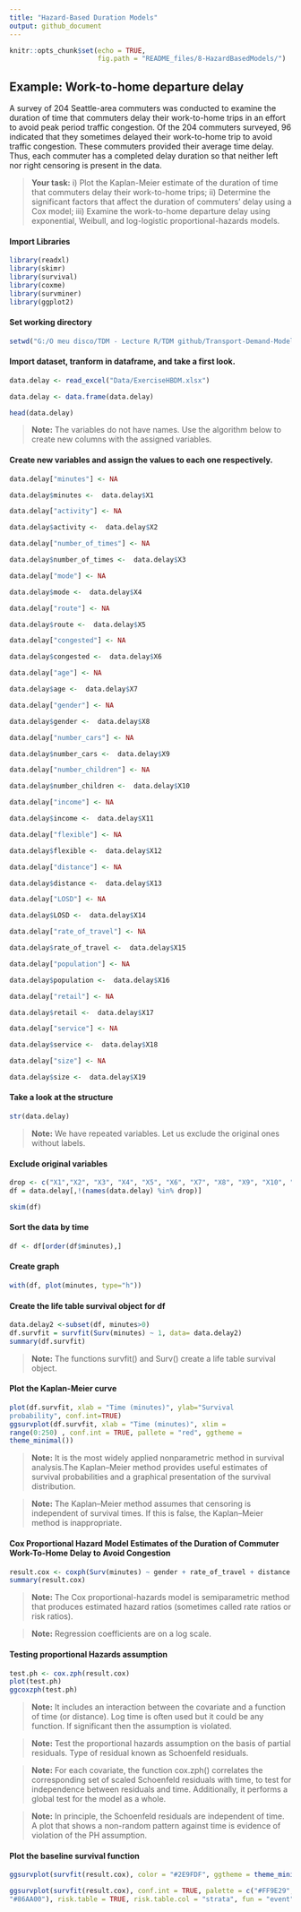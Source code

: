 ```yaml
---
title: "Hazard-Based Duration Models"
output: github_document
---
```


```r
knitr::opts_chunk$set(echo = TRUE,
                      fig.path = "README_files/8-HazardBasedModels/")
```

## Example: Work-to-home departure delay

A survey of 204 Seattle-area commuters was conducted to examine the duration of time that commuters delay their work-to-home trips in an effort to avoid peak period traffic congestion. Of the 204 commuters surveyed, 96 indicated that they sometimes delayed their work-to-home trip to avoid traffic congestion. These commuters provided their average time delay. Thus, each commuter has a completed delay duration so that neither left nor right censoring is present in the data.

> **Your task:** i) Plot the Kaplan-Meier estimate of the duration of time that commuters delay
their work-to-home trips; ii) Determine the significant factors that affect the duration of commuters’ delay
using a Cox model; iii) Examine the work-to-home departure delay using exponential, Weibull, and
log-logistic proportional-hazards models.

#### Import Libraries

```r
library(readxl)
library(skimr)
library(survival)
library(coxme)
library(survminer)
library(ggplot2)
```

#### Set working directory

```r
setwd("G:/O meu disco/TDM - Lecture R/TDM github/Transport-Demand-Modelling")
```

#### Import dataset, tranform in dataframe, and take a first look.

```r
data.delay <- read_excel("Data/ExerciseHBDM.xlsx")

data.delay <- data.frame(data.delay)

head(data.delay)
```

>**Note:** The variables do not have names. Use the algorithm below to create new columns with the assigned variables.

#### Create new variables and assign the values to each one respectively. 

```r
data.delay["minutes"] <- NA

data.delay$minutes <-  data.delay$X1

data.delay["activity"] <- NA

data.delay$activity <-  data.delay$X2

data.delay["number_of_times"] <- NA

data.delay$number_of_times <-  data.delay$X3

data.delay["mode"] <- NA

data.delay$mode <-  data.delay$X4

data.delay["route"] <- NA

data.delay$route <-  data.delay$X5

data.delay["congested"] <- NA

data.delay$congested <-  data.delay$X6

data.delay["age"] <- NA

data.delay$age <-  data.delay$X7

data.delay["gender"] <- NA

data.delay$gender <-  data.delay$X8

data.delay["number_cars"] <- NA

data.delay$number_cars <-  data.delay$X9

data.delay["number_children"] <- NA

data.delay$number_children <-  data.delay$X10

data.delay["income"] <- NA

data.delay$income <-  data.delay$X11

data.delay["flexible"] <- NA

data.delay$flexible <-  data.delay$X12

data.delay["distance"] <- NA

data.delay$distance <-  data.delay$X13

data.delay["LOSD"] <- NA

data.delay$LOSD <-  data.delay$X14

data.delay["rate_of_travel"] <- NA

data.delay$rate_of_travel <-  data.delay$X15

data.delay["population"] <- NA

data.delay$population <-  data.delay$X16

data.delay["retail"] <- NA

data.delay$retail <-  data.delay$X17

data.delay["service"] <- NA

data.delay$service <-  data.delay$X18

data.delay["size"] <- NA

data.delay$size <-  data.delay$X19    
```

#### Take a look at the structure
```r

str(data.delay)
```

>**Note:** We have repeated variables. Let us exclude the original ones without labels. 

#### Exclude original variables

```r
drop <- c("X1","X2", "X3", "X4", "X5", "X6", "X7", "X8", "X9", "X10", "X11", "X12", "X13", "X14", "X15", "X16", "X17", "X18", "X19")
df = data.delay[,!(names(data.delay) %in% drop)]
```

```r
skim(df)
```


#### Sort the data by time
```r
df <- df[order(df$minutes),]

```

#### Create graph
```r
with(df, plot(minutes, type="h"))
```

#### Create the life table survival object for df

```r
data.delay2 <-subset(df, minutes>0)
df.survfit = survfit(Surv(minutes) ~ 1, data= data.delay2)
summary(df.survfit)
```

>**Note:** The functions survfit() and Surv() create a life table survival object.

#### Plot the Kaplan-Meier curve

```r
plot(df.survfit, xlab = "Time (minutes)", ylab="Survival
probability", conf.int=TRUE)
ggsurvplot(df.survfit, xlab = "Time (minutes)", xlim =
range(0:250) , conf.int = TRUE, pallete = "red", ggtheme =
theme_minimal())
```

> **Note:** It is the most widely applied nonparametric method in survival analysis.The Kaplan–Meier method provides useful estimates of survival probabilities and a graphical presentation of the survival distribution.

> **Note:** The Kaplan–Meier method assumes that censoring is independent of survival times. If this is false, the Kaplan–Meier method is inappropriate.

#### Cox Proportional Hazard Model Estimates of the Duration of Commuter Work-To-Home Delay to Avoid Congestion

```r
result.cox <- coxph(Surv(minutes) ~ gender + rate_of_travel + distance + population, data= data.delay2)
summary(result.cox)
```

> **Note:** The Cox proportional-hazards model is semiparametric method that produces estimated hazard ratios (sometimes called rate ratios or risk ratios).

> **Note:** Regression coefficients are on a log scale.

#### Testing proportional Hazards assumption

```r
test.ph <- cox.zph(result.cox)
plot(test.ph)
ggcoxzph(test.ph)
```

> **Note:** It includes an interaction between the covariate and a function of time (or distance). Log time is often used but it could be any function. If significant then the assumption is violated.

> **Note:** Test the proportional hazards assumption on the basis of partial residuals. Type of residual known as Schoenfeld residuals.

> **Note:** For each covariate, the function cox.zph() correlates the corresponding set of scaled Schoenfeld residuals with time, to test for independence between residuals and time. Additionally, it performs a global test for the model as a whole.

> **Note:** In principle, the Schoenfeld residuals are independent of time. A plot that shows a non-random pattern against time is evidence of violation of the PH assumption.

#### Plot the baseline survival function

```r
ggsurvplot(survfit(result.cox), color = "#2E9FDF", ggtheme = theme_minimal())
```

```r
ggsurvplot(survfit(result.cox), conf.int = TRUE, palette = c("#FF9E29",
"#86AA00"), risk.table = TRUE, risk.table.col = "strata", fun = "event")
```

